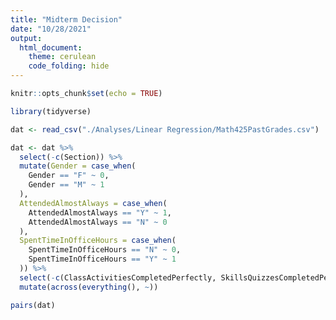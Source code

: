 ```yaml
---
title: "Midterm Decision"
date: "10/28/2021"
output: 
  html_document:
    theme: cerulean
    code_folding: hide
---
```


```r
knitr::opts_chunk$set(echo = TRUE)
```

```r
library(tidyverse)

dat <- read_csv("./Analyses/Linear Regression/Math425PastGrades.csv")

dat <- dat %>% 
  select(-c(Section)) %>% 
  mutate(Gender = case_when(
    Gender == "F" ~ 0,
    Gender == "M" ~ 1
  ),
  AttendedAlmostAlways = case_when(
    AttendedAlmostAlways == "Y" ~ 1,
    AttendedAlmostAlways == "N" ~ 0
  ),
  SpentTimeInOfficeHours = case_when(
    SpentTimeInOfficeHours == "N" ~ 0,
    SpentTimeInOfficeHours == "Y" ~ 1
  )) %>% 
  select(-c(ClassActivitiesCompletedPerfectly, SkillsQuizzesCompletedPerfectly)) %>% 
  mutate(across(everything(), ~))
```

```r
pairs(dat)
```


